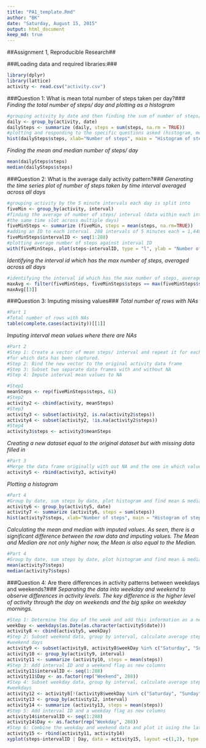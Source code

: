 ```yaml
---
title: "PA1_template.Rmd"
author: "BK"
date: "Saturday, August 15, 2015"
output: html_document
keep_md: true
---
```


##Assignment 1, Reproducible Research##

###Loading data and required libraries:###
```r
library(dplyr)
library(lattice)
activity <- read.csv("activity.csv")
```


###Question 1: What is mean total number of steps taken per day?###
*Finding the total number of steps/ day and plotting as a histogram*
```r
#grouping activity by date and then finding the sum of number of steps/ day
daily <- group_by(activity, date)
dailySteps <- summarize (daily, steps = sum(steps, na.rm = TRUE))
#plotting and responding to the specific questions asked (histogram, mean and median)
hist(dailySteps$steps, xlab="Number of steps", main = "Histogram of steps/day (with NA)")
```


*Finding the mean and median number of steps/ day*
```r
mean(dailySteps$steps)
median(dailySteps$steps)
```


###Question 2: What is the average daily activity pattern?###
*Generating the time series plot of number of steps taken by time interval averaged across all days*
```r
#grouping activity by the 5 minute intervals each day is split into
fiveMin <- group_by(activity, interval)
#finding the average of number of steps/ interval (data within each interval is from 
#the same time slot across multiple days)
fiveMinSteps <- summarize (fiveMin, steps = mean(steps, na.rm=TRUE))
#adding an ID to each interval. 288 intervals of 5 minutes each = 1,440 minutes = 24 hours/ day
fiveMinSteps$intervalID <- seq(1:288)
#plotting average number of steps against interval ID
with(fiveMinSteps, plot(steps~intervalID, type = "l", ylab = "Number of steps", xlab = "Interval"))
```



*Identifying the interval id which has the max number of steps, averaged across all days*
```r
#identifying the interval id which has the max number of steps, averaged across all days
maxAvg <- filter(fiveMinSteps, fiveMinSteps$steps == max(fiveMinSteps$steps))
maxAvg[[3]]
```



###Question 3: Imputing missing values###
*Total number of rows with NAs*
```r
#Part 1
#Total number of rows with NAs
table(complete.cases(activity))[[1]]
```



*Imputing interval mean values where there are NAs*
```r
#Part 2
#Step 1: Create a vector of mean steps/ interval and repeat it for each of the 61 days
#for which data has been captured.
#Step 2: Bind the new vector to the original activity data frame
#Step 3: Subset two separate data frames with and without NA
#Step 4: Impute interval mean values to NA

#Step1
meanSteps <- rep(fiveMinSteps$steps, 61)
#Step2
activity2 <- cbind(activity, meanSteps)
#Step3
activity3 <- subset(activity2, is.na(activity2$steps))
activity4 <- subset(activity2, !is.na(activity2$steps))
#Step4
activity3$steps <- activity3$meanSteps
```



*Creating a new dataset equal to the original dataset but with missing data filled in*
```r
#Part 3
#Merge the data frame originally with out NA and the one in which values are imputed
activity5 <- rbind(activity3, activity4)
```




*Plotting a histogram*
```r
#Part 4
#Group by date, sum steps by date, plot histogram and find mean & median
activity6 <- group_by(activity5, date)
activity7 <- summarize (activity6, steps = sum(steps))
hist(activity7$steps, xlab="Number of steps", main = "Histogram of steps/day with imputed values")
```


*Calculating the mean and median with imputed values. As seen, there is a significant difference between the raw data and imputing values. The Mean and Median are not only higher now, the Mean is also equal to the Median.*
```r
#Part 4
#Group by date, sum steps by date, plot histogram and find mean & median
mean(activity7$steps)
median(activity7$steps)
```



###Question 4: Are there differences in activity patterns between weekdays and weekends?###
*Separating the data into weekday and weekend to observe differences in activity levels. The key difference is the higher level of activity through the day on weekends and the big spike on weekday mornings.*
```r
#Step 1: Determine the day of the week and add this information as a new column
weekDay <- weekdays(as.Date(as.character(activity5$date)))
activity8 <- cbind(activity5, weekDay)
#Step 2: Subset weekend data, group by interval, calculate average steps/ interval across 
#weekend days
activity9 <- subset(activity8, activity8$weekDay %in% c("Saturday", "Sunday"))
activity10 <- group_by(activity9, interval)
activity11 <- summarize (activity10, steps = mean(steps))
#Step 3: Add interval ID and a weekend flag as new columns
activity11$intervalID <- seq(1:288)
activity11$Day <- as.factor(rep("Weekend", 288))
#Step 4: Subset weekday data, group by interval, calculate average steps/ interval across 
#weekdays
activity12 <- activity8[!(activity8$weekDay %in% c("Saturday", "Sunday")),]
activity13 <- group_by(activity12, interval)
activity14 <- summarize (activity13, steps = mean(steps))
#Step 5: Add interval ID and a weekday flag as new columns
activity14$intervalID <- seq(1:288)
activity14$Day <- as.factor(rep("Weekday", 288))
#Step 6: Combine the weekday and weekend data and plot it using the lattice plotting system
activity15 <- rbind(activity11, activity14)
xyplot(steps~intervalID | Day, data = activity15, layout =c(1,2), type = "l", ylab = "Number of steps", xlab = "Interval")
```

